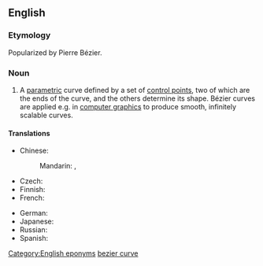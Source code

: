 ==English==
{{wikipedia}}

===Etymology===
Popularized by Pierre Bézier.

===Noun===
{{en-noun|sg=Bézier [[curve]]}}

# {{mathematics}} A [[parametric]] curve defined by a set of [[control point]]s, two of which are the ends of the curve, and the others determine its shape. Bézier curves are applied e.g. in [[computer graphics]] to produce smooth, infinitely scalable curves.

====Translations====
{{trans-top|kind of parametric curve}}
* Chinese:
*: Mandarin: {{t|cmn|貝茲曲線|sc=Hani}}, {{t|cmn|贝兹曲线|tr=Bèizī qǔxiàn|sc=Hani}}
* Czech: {{t-|cs|Bézierova křivka|f}}
* Finnish: {{t-|fi|Bézier-käyrä}}
* French: {{t-|fr|courbe de Bézier|f}}
{{trans-mid}}
* German: {{t-|de|Bézierkurve|f}}
* Japanese: {{t-|ja|ベジェ曲線|tr=Beje-kyokusen|sc=Jpan}}
* Russian: {{t-|ru|кривая Безье|f|tr=кривая Bez'jé|sc=Cyrl}}
* Spanish: {{t-|es|curva de Bézier|f}}
{{trans-bottom}}

[[Category:English eponyms]]
[[Category:English terms spelled with É|bezier curve]]